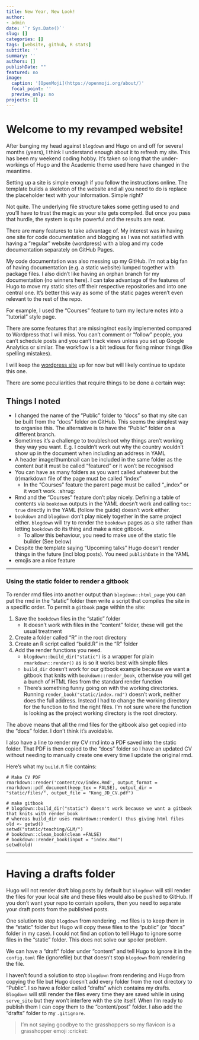 ```yaml
---
title: New Year, New Look!
author:
- admin
date: '`r Sys.Date()`'
slug: []
categories: []
tags: [website, github, R stats]
subtitle: ''
summary: ''
authors: []
publishDate: ""
featured: no
image:
  caption: '[OpenMoji](https://openmoji.org/about/)'
  focal_point: ''
  preview_only: no
projects: []
---
```


# Welcome to my revamped website!

After banging my head against `blogdown` and Hugo on and off for several months (years), I think I understand enough about it to refresh my site. This has been my weekend coding hobby. It's taken so long that the under-workings of Hugo and the Academic theme used here have changed in the meantime.  

Setting up a site is simple enough if you follow the instructions online. The template builds a skeleton of the website and all you need to do is replace the placeholder text with your information. Simple right?  

Not quite. The underlying file structure takes some getting used to and you'll have to trust the magic as your site gets compiled. But once you pass that hurdle, the system is quite powerful and the results are neat. 

There are many features to take advantage of. My interest was in having one site for code documentation and blogging as I was not satisfied with having a "regular" website (wordpress) with a blog and my code documentation separately on GitHub Pages. 

My code documentation was also messing up my GitHub. I'm not a big fan of having documentation (e.g. a static website) lumped together with package files. I also didn't like having an orphan branch for my documentation (no winners here). I can take advantage of the features of Hugo to move my static sites off their respective repositories and into one central one. It's better this way as some of the static pages weren't even relevant to the rest of the repo.

For example, I used the "Courses" feature to turn my lecture notes into a "tutorial" style page.

There are some features that are missing/not easily implemented compared to Wordpress that I will miss. You can't comment or "follow" people, you can't schedule posts and you can't track views unless you set up Google Analytics or similar. The workflow is a bit tedious for fixing minor things (like spelling mistakes).

I will keep the [wordpress site](https://jacintakongresearch.wordpress.com) up for now but will likely continue to update this one. 

There are some peculiarities that require things to be done a certain way:

## Things I noted

* I changed the name of the "Public" folder to "docs" so that my site can be built from the "docs" folder on GitHub. This seems the simplest way to organise this. The alternative is to have the "Public" folder on a different branch.
* Sometimes it's a challenge to troubleshoot why things aren't working they way you want. E.g. I couldn't work out why the country wouldn't show up in the document when including an address in YAML
* A header image/thumbnail can be included in the same folder as the content *but* it must be called "featured" or it won't be recognised
* You can have as many folders as you want called whatever but the (r)markdown file of the page must be called "index"
    * In the "Courses" feature the parent page must be called "_index" or it won't work. :shrug:
* Rmd and the "Courses" feature don't play nicely. Defining a table of contents via `bookdown` outputs in the YAML doesn't work and calling `toc: true` directly in the YAML (follow the guide) doesn't work either.
* `bookdown` and `blogdown` don't play nicely together in the same project either. `blogdown` will try to render the `bookdown` pages as a site rather than letting `bookdown` do its thing and make a nice gitbook. 
    * To allow this behaviour, you need to make use of the static file builder (See below)
* Despite the template saying "Upcoming talks" Hugo doesn't render things in the future (incl blog posts). You need `publishDate` in the YAML
* emojis are a nice feature

***

### Using the static folder to render a gitbook

To render rmd files into another output than `blogdown::html_page` you can put the rmd in the "static" folder then write a script that compiles the site in a specific order. To permit a `gitbook` page within the site:

1. Save the `bookdown` files in the "static" folder
    * It doesn't work with files in the "content" folder, these will get the usual treatment
2. Create a folder called "R" in the root directory
3. Create an R script called "build.R" in the "R" folder
4. Add the render functions you need. 
    * `blogdown::build_dir("static")` is a wrapper for plain `rmarkdown::render()` as is so it works best with simple files
    * `build_dir` doesn't work for our gitbook example because we want a gitbook that knits with `bookdown::render_book`, otherwise you will get a bunch of HTML files from the standard render function
    * There's something funny going on with the working directories. Running `render_book("static/index.rmd")` doesn't work, neither does the full address. Instead I had to change the working directory for the function to find the right files. I'm not sure where the function is looking as the project working directory is the root directory. 
    
The above means that all the rmd files for the gitbook also get copied into the "docs" folder. I don't think it's avoidable.
    
I also have a line to render my CV rmd into a PDF saved into the static folder. That PDF is then copied to the "docs" folder so I have an updated CV without needing to manually create one every time I update the original rmd.

Here's what my `build.R` file contains:

```
# Make CV PDF
rmarkdown::render('content/cv/index.Rmd', output_format = rmarkdown::pdf_document(keep_tex = FALSE), output_dir = "static/files/", output_file = "Kong_JD_CV.pdf")

# make gitbook
# blogdown::build_dir("static") doesn't work because we want a gitbook that knits with render_book
# whereas build_dir uses rmakrdown::render() thus giving html files
old <- getwd()
setwd("static/teaching/GLM/")
# bookdown::clean_book(clean =FALSE)
# bookdown::render_book(input = "index.Rmd")
setwd(old)
```

***

# Having a drafts folder

Hugo will not render draft blog posts by default but `blogdown` will still render the files for your local site and these files would also be pushed to GitHub. If you don't want your repo to contain spoilers, then you need to separate your draft posts from the published posts.  

One solution to stop `blogdown` from rendering `.rmd` files is to keep them in the "static" folder but Hugo will copy these files to the "public" (or "docs" folder in my case). I could not find an option to tell Hugo to ignore some files in the "static" folder. This does not solve our spoiler problem.

We can have a "draft" folder under "content" and tell Hugo to ignore it in the `config.toml` file (ignorefile) but that doesn't stop `blogdown` from rendering the file. 

I haven't found a solution to stop `blogdown` from rendering and Hugo from copying the file but Hugo doesn't add every folder from the root directory to "Public". I so have a folder called "drafts" which contains my drafts. `Blogdown` will still render the files every time they are saved while in using `serve_site` but they won't interfere with the site itself. When I'm ready to publish them I can copy them to the "content/post" folder. I also add the "drafts" folder to my `.gitignore`.

> I'm not saying goodbye to the grasshoppers so my flavicon is a grasshopper emoji :cricket:
